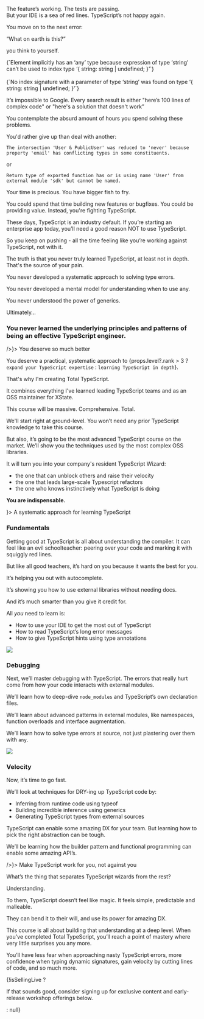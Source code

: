 
<Section className="text-center pt-48 pb-24 prose-p:max-w-lg" backgroundImage="/assets/landing/bg-sea-of-red-lines@2x.png">

The feature’s working. The tests are passing.<br className="md:block hidden" />But your IDE is a sea of red lines. TypeScript’s not happy again.

You move on to the next error:

<p className="font-heading text-4xl">“What on earth is this?”</p>

you think to yourself.

<ErrorFromHell>
  {`Element implicitly has an ‘any’ type because expression of type ‘string’ can’t be used to index type ‘{ string: string | undefined; }’`}
  <br />
  <br />
  {`No index signature with a parameter of type ‘string’ was found on type ‘{ string: string | undefined; }’`}
</ErrorFromHell>

</Section>

<Section className="bg-gradient-to-b from-transparent to-[#081021]" backgroundImage="/assets/landing/5-red stars.png">

It’s impossible to Google. Every search result is either "here’s 100 lines of complex code" or "here's a solution that doesn't work”

You contemplate the absurd amount of hours you spend solving these problems.

You'd rather give up than deal with another:

<TypeError>

`The intersection 'User & PublicUser' was reduced to 'never' because property 'email' has conflicting types in some constituents.`

</TypeError>

<p className="text-center">or</p>

<TypeError>

`Return type of exported function has or is using name 'User' from external module 'sdk' but cannot be named. `

</TypeError>

</Section>

<Section className="bg-[#081021] pb-16 sm:pt-24 pt-10">

<SectionHeading className="max-w-2xl">
  Your time is precious. You have bigger fish to fry.
</SectionHeading>

You could spend that time building new features or bugfixes. You could be providing value. Instead, you're fighting TypeScript.

These days, TypeScript is an industry default. If you’re starting an enterprise app today, you’ll need a good reason NOT to use TypeScript.

So you keep on pushing - all the time feeling like you’re working against TypeScript, not with it.

The truth is that you never truly learned TypeScript, at least not in depth. That's the source of your pain.

You never developed a systematic approach to solving type errors.

You never developed a mental model for understanding when to use <span className="text-rose-400">any</span>.

You never understood the power of generics.

Ultimately…

### You never learned the underlying principles and patterns of being an effective TypeScript engineer.

</Section>

<Section className="pt-10" slot={<Image
  src="/assets/landing/bg-divider-3.png"
  layout="fill"
  className="pointer-events-none object-contain select-none"
  objectPosition="top center"
  
/>}>
<SectionHeading className="max-w-sm" dividerTop="/assets/landing/divider-8@2x.png" dividerBottom="/assets/landing/divider-7@2x.png">
You deserve so much better
</SectionHeading>

You deserve a practical, systematic approach to {props.level?.rank > 3 ? `expand your TypeScript expertise` : `learning TypeScript in depth`}.

That's why I'm creating Total TypeScript.

It combines everything I've learned leading TypeScript teams and as an OSS maintainer for XState.

This course will be massive. Comprehensive. Total.

We'll start right at ground-level. You won’t need any prior TypeScript knowledge to take this course.

But also, it’s going to be the most advanced TypeScript course on the market. We’ll show you the techniques used by the most complex OSS libraries.

It will turn you into your company's resident TypeScript Wizard:

- the one that can unblock others and raise their velocity
- the one that leads large-scale Typescript refactors
- the one who knows instinctively what TypeScript is doing

**You are indispensable.**

</Section>

<Section className="py-24 bg-[#081021]" slot={<Image
  src="/assets/landing/bg-divider-4.png"
  layout="fill"
  className="pointer-events-none object-contain select-none"
  objectPosition="top center"
/>}>
<SectionHeading className="max-w-xl" dividerTop="/assets/landing/divider-5@2x.png" dividerBottom="/assets/landing/divider-4@2x.png">
A systematic approach for learning TypeScript
</SectionHeading>

### Fundamentals

Getting good at TypeScript is all about understanding the compiler. It can feel like an evil schoolteacher: peering over your code and marking it with squiggly red lines.

But like all good teachers, it’s hard on you because it wants the best for you.

It’s helping you out with autocomplete.

It’s showing you how to use external libraries without needing docs.

And it’s much smarter than you give it credit for.

All _you_ need to learn is:

- How to use your IDE to get the most out of TypeScript
- How to read TypeScript’s long error messages
- How to give TypeScript hints using type annotations

<div className="pointer-events-none relative -z-10 flex h-24 w-full translate-y-16 select-none items-center justify-center overflow-visible">
  <Image
    src="/assets/landing/bg-divider-5.png"
    width={1512 / 1.2}
    height={378 / 1.2}
  />
</div>

### Debugging

Next, we’ll master debugging with TypeScript. The errors that really hurt come from how your code interacts with external modules.

We’ll learn how to deep-dive `node_modules` and TypeScript’s own declaration files.

We’ll learn about advanced patterns in external modules, like namespaces, function overloads and interface augmentation.

We’ll learn how to solve type errors at source, not just plastering over them with `any`.

<div className="pointer-events-none relative -z-10 flex h-24 w-56 translate-x-80 translate-y-24 select-none items-center justify-center overflow-visible sm:w-full sm:translate-x-1/4 sm:translate-y-56">
  <Image
    src="/assets/landing/cloud@2x.png"
    width={1184 / 3}
    height={1367 / 3}
  />
</div>

### Velocity

Now, it’s time to go fast.

We’ll look at techniques for DRY-ing up TypeScript code by:

- Inferring from runtime code using <span className="text-rose-400">typeof</span>
- Building incredible inference using generics
- Generating TypeScript types from external sources

TypeScript can enable some amazing DX for your team. But learning how to pick the right abstraction can be tough.

We’ll be learning how the builder pattern and functional programming can enable some amazing API’s.

</Section>

<Section className="pt-10" slot={<Image
  src="/assets/landing/bg-divider-6.png"
  layout="fill"
  className="pointer-events-none object-contain select-none"
  objectPosition="top center"
  
/>}>
<SectionHeading className="max-w-sm" dividerTop="/assets/landing/divider-1@2x.png" dividerBottom="/assets/landing/divider-2@2x.png">
Make TypeScript work for you, not against you
</SectionHeading>

What’s the thing that separates TypeScript wizards from the rest?

Understanding.

To them, TypeScript doesn’t feel like magic. It feels simple, predictable and malleable.

They can bend it to their will, and use its power for amazing DX.

This course is all about building that understanding at a deep level. When you’ve completed Total TypeScript, you’ll reach a point of mastery where very little surprises you any more.

You’ll have less fear when approaching nasty TypeScript errors, more confidence when typing dynamic signatures, gain velocity by cutting lines of code, and so much more.

{!isSellingLive ? <p>If that sounds good, consider signing up for exclusive content and early-release workshop offerings below.</p> : null}

</Section>
